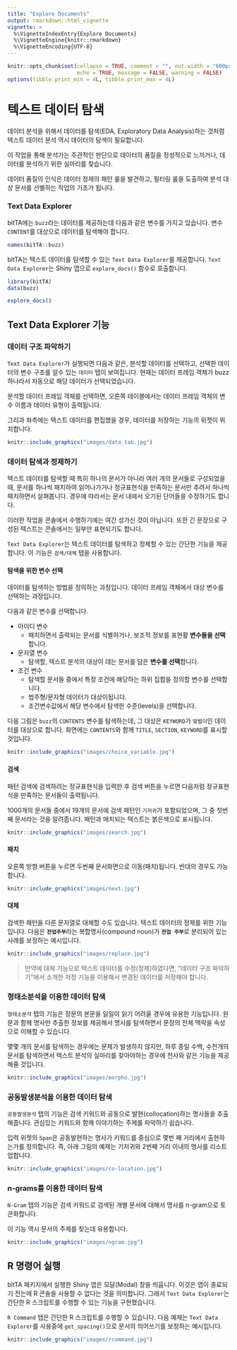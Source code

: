 ```yaml
---
title: "Explore Documents"
output: rmarkdown::html_vignette
vignette: >
  %\VignetteIndexEntry{Explore Documents}
  %\VignetteEngine{knitr::rmarkdown}
  %\VignetteEncoding{UTF-8}
---
```


```r
knitr::opts_chunk$set(collapse = TRUE, comment = "", out.width = "600px", dpi = 70,
                      echo = TRUE, message = FALSE, warning = FALSE)
options(tibble.print_min = 4L, tibble.print_max = 4L)
```

# 텍스트 데이터 탐색

데이터 분석을 위해서 데이터를 탐색(EDA, Exploratory Data Analysis)하는 것처럼 텍스트 데이터 분석 역시 데이터의 탐색이 필요합니다. 

이 작업을 통해 분석가는 주관적인 판단으로 데이터의 품질을 정성적으로 느끼거나, 데이터를 분석하기 위한 실마리를 찾습니다. 

데이터 품질의 인식은 데이터 정제의 패턴 룰을 발견하고, 필터링 룰을 도출하여 분석 대상 문서를 선별하는 작업의 기초가 됩니다.

### Text Data Explorer

bitTA에는 `buzz`라는 데이터를 제공하는데 다음과 같은 변수를 가지고 있습니다. 변수 `CONTENT`를 대상으로 데이터를 탐색해야 합니다.

```r
names(bitTA::buzz)
```
bitTA는 텍스트 데이터를 탐색할 수 있는 `Text Data Explorer`를 제공합니다. `Text Data Explorer`는 Shiny 앱으로 `explore_docs()` 함수로 호출합니다.

```r
library(bitTA)
data(buzz)

explore_docs()
```

## Text Data Explorer 기능

### 데이터 구조 파악하기

`Text Data Explorer`가 실행되면 다음과 같은, 분석할 데이터를 선택하고, 선택한 데이터의 변수 구조를 알수 있는 `데이터` 탭이 보여집니다. 현재는 데이터 프레임 객체가 buzz 하나라서 자동으로 해당 데이터가 선택되었습니다.

분석할 데이터 프레임 객체를 선택하면, 오른쪽 테이블에서는 데이터 프레임 객체의 변수 이름과 데이터 유형이 출력됩니다.

그리과 좌측에는 텍스트 데이터를 편집했을 경우, 데이터를 저장하는 기능의 위젯이 위치합니다. 

```r
knitr::include_graphics("images/data_tab.jpg")
```

### 데이터 탐색과 정제하기

텍스트 데이터를 탐색할 때 특히 하나의 문서가 아니라 여러 개의 문서들로 구성되었을 때, 문서를 하나씩 패치하여 읽어나가거나 정규표현식을 만족하는 문서만 추려서 하나씩 패치하면서 살펴봅니다. 경우에 따라서는 문서 내에서 오기된 단어들을 수정하기도 합니다. 

이러한 작업을 콘솔에서 수행하기에는 여간 성가신 것이 아닙니다. 또한 긴 문장으로 구성된 텍스트는 콘솔에서는 일부만 표현되기도 합니다.

`Text Data Explorer`는 텍스트 데이터를 탐색하고 정제할 수 있는 간단한 기능을 제공합니다. 이 기능은 `검색/대체` 탭을 사용합니다.

#### 탐색을 위한 변수 선택

데이터를 탐색하는 방법을 정의하는 과정입니다. 데이터 프레임 객체에서 대상 변수를 선택하는 과정입니다.

다음과 같은 변수를 선택합니다.

* 아이디 변수
  - 패치하면서 출력되는 문서를 식별하거나, 보조적 정보를 표현활 **변수들을 선택**합니다.
* 문자열 변수
  - 탐색할, 텍스트 분석의 대상이 데는 문서를 담은 **변수를 선택**합니다.
* 조건 변수
  - 탐색할 문서들 중에서 특정 조건에 해당하는 하위 집합을 정의할 변수를 선택합니다.
  - 범주형/문자형 데이터가 대상이됩니다.  
  - 조건변수값에서 해당 변수에서 탐색한 수준(levels)을 선택합니다.

다음 그림은 `buzz`의 `CONTENTS` 변수를 탐색하는데, 그 대상은 `KEYWORD`가 `맞벌이`인 데이터를 대상으로 합니다. 화면에는 `CONTENTS`와 함께 `TITLE`, `SECTION`, `KEYWORD`를 표시할 것입니다.    
```r
knitr::include_graphics("images/choice_variable.jpg")
```

#### 검색

패턴 검색에 검색하려는 정규표현식을 입력한 후 검색 버튼을 누르면 다음처럼 정규표현식을 만족하는 문서들이 출력됩니다.

1000개의 문서들 중에서 19개의 문서에 검색 패턴인 `기저귀`가 포함되었으며, 그 중 첫번째 문서라는 것을 알려줍니다. 패턴과 매치되는 텍스트는 붉은색으로 표시됩니다.

```r
knitr::include_graphics("images/search.jpg")
```

#### 패치

오른쪽 방향 버튼을 누르면 두번째 문서화면으로 이동(패치)됩니다. 반대의 경우도 가능합니다.

```r
knitr::include_graphics("images/next.jpg")
```

#### 대체

검색한 패턴을 다른 문자열로 대체할 수도 있습니다. 텍스트 데이터의 정제를 위한 기능입니다. 다음은 **`전업주부`**라는 복합명사(compound noun)가 **`전업 주부`**로 분리되어 있는 사례를 보정하는 예시입니다.

```r
knitr::include_graphics("images/replace.jpg")
```

> 만약에 대체 기능으로 텍스트 데이터를 수정(정제)하였다면, "데이터 구조 파악하기"에서 소개한 저장 기능을 이용해서 변경된 데이터를 저장해야 합니다.


### 형태소분석을 이용한 데이터 탐색

`형태소분석` 탭의 기능은 장문의 본문을 일일이 읽기 어려울 경우에 유용한 기능입니다. 원문과 함께 명사만 추출한 정보를 제공해서 명사를 탐색하면서 문장의 전체 맥락을 속성으로 이해할 수 있습니다. 

몇몇 개의 문서를 탐색하는 경우에는 문제가 발생하지 않지만, 하루 종일 수백, 수천개의 문서를 탐색하면서 텍스트 분석의 실마리를 찾아야하는 경우에 천사와 같은 기능을 제공해줄 것입니다.

```r
knitr::include_graphics("images/morpho.jpg")
```


### 공동발생분석을 이용한 데이터 탐색

`공동발생분석` 탭의 기능은 검색 키워드와 공동으로 발현(collocation)하는 명사들을 추출해줍니다. 관심있는 키워드와 함께 이야기하는 주제를 파악하기 쉽습니다.

입력 위젯의 `Span`은 공동발현하는 명사가 키워드를 중심으로 몇번 째 거리에서 출현하는가를 정의합니다. 즉, 아래 그림의 예제는 기저귀와 2번째 거리 이내의 명사를 리스트업합니다.

```r
knitr::include_graphics("images/co-location.jpg")
```


### n-grams를 이용한 데이터 탐색

`N-Gram` 탭의 기능은 검색 키워드로 검색된 개별 문서에 대해서 명사를 n-gram으로 토큰화합니다. 

이 기능 역시 문서의 주제를 찾는데 유용합니다.

```r
knitr::include_graphics("images/ngram.jpg")
```


## R 명령어 실행

bitTA 패키지에서 실행한 Shiny 앱은 모달(Modal) 창을 띄웁니다. 이것은 앱이 종료되기 전는에 R 콘솔을 사용할 수 없다는 것을 의미합니다. 그래서 `Text Data Explorer`는 간단한 R 스크립트를 수행할 수 있는 기능을 구현했습니다.

`R Command` 탭은 간단한 R 스크립트를 수행할 수 있습니다. 다음 예제는 `Text Data Explorer`를 사용중에 `get_spacing()`으로 문서의 띄어쓰기를 보정하는 예시입니다.

```r
knitr::include_graphics("images/rcommand.jpg")
```
